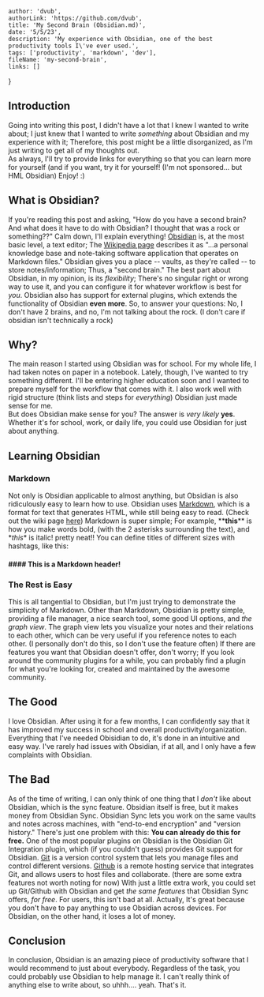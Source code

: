 
    author: 'dvub',
    authorLink: 'https://github.com/dvub',
    title: 'My Second Brain (Obsidian.md)',
    date: '5/5/23',
    description: 'My experience with Obsidian, one of the best productivity tools I\'ve ever used.',
    tags: ['productivity', 'markdown', 'dev'],
    fileName: 'my-second-brain',
    links: []
}

## Introduction

Going into writing this post, I didn't have a lot that I knew I wanted to write about; I just knew that I wanted to write *something* about Obsidian and my experience with it; Therefore, this post might be a little disorganized, as I'm just writing to get all of my thoughts out.
<br/>
As always, I'll try to provide links for everything so that you can learn more for yourself (and if you want, try it for yourself! (I'm not sponsored... but HML Obsidian) Enjoy! :)

## What is Obsidian?

If you're reading this post and asking, "How do you have a second brain? And what does it have to do with Obsidian? I thought that was a rock or something??" Calm down, I'll explain everything! [Obsidian](https://obsidian.md/) is, at the most basic level, a text editor; The [Wikipedia page](https://en.wikipedia.org/wiki/Obsidian_(software)) describes it as "...a personal knowledge base and note-taking software application that operates on Markdown files." Obsidian gives you a place -- vaults, as they're called -- to store notes/information; Thus, a "second brain." The best part about Obsidian, in my opinion, is its *flexibility*; There's no singular right or wrong way to use it, and you can configure it for whatever workflow is best for *you*. Obsidian also has support for external plugins, which extends the functionality of Obsidian **even more**. So, to answer your questions: No, I don't have 2 brains, and no, I'm not talking about the rock. (I don't care if obsidian isn't technically a rock)

## Why?

The main reason I started using Obsidian was for school. For my whole life, I had taken notes on paper in a notebook. Lately, though, I've wanted to try something different. I'll be entering higher education soon and I wanted to prepare myself for the workflow that comes with it. I also work well with rigid structure (think lists and steps for *everything*) Obsidian just made sense for me.
<br/>
But does Obsidian make sense for you? The answer is *very likely* **yes**.
<br/>
Whether it's for school, work, or daily life, you could use Obsidian for just about anything. 

## Learning Obsidian

### Markdown
Not only is Obsidian applicable to almost anything, but Obsidian is also ridiculously easy to learn how to use. Obsidian uses [Markdown](https://daringfireball.net/projects/markdown/), which is a format for text that generates HTML, while still being easy to read. (Check out the wiki page [here](https://en.wikipedia.org/wiki/Markdown)) Markdown is super simple; For example, \*\***this**\*\* is how you make words bold, (with the 2 asterisks surrounding the text), and \**this*\* is italic! pretty neat!! You can define titles of different sizes with hashtags, like this:
#### \#\#\#\# This is a Markdown header!

### The Rest is Easy
This is all tangential to Obsidian, but I'm just trying to demonstrate the simplicity of Markdown. Other than Markdown, Obsidian is pretty simple, providing a file manager, a nice search tool, some good UI options, and *the graph view*. The graph view lets you visualize your notes and their relations to each other, which can be very useful if you reference notes to each other. (I personally don't do this, so I don't use the feature often) If there are features you want that Obsidian doesn't offer, don't worry; If you look around the community plugins for a while, you can probably find a plugin for what you're looking for, created and maintained by the awesome community.

## The Good

I love Obsidian. After using it for a few months, I can confidently say that it has improved my success in school and overall productivity/organization. Everything that I've needed Obisidian to do, it's done in an intuitive and easy way. I've rarely had issues with Obsidian, if at all, and I only have a few complaints with Obsidian. 

## The Bad

As of the time of writing, I can only think of one thing that I *don't* like about Obsidian, which is the sync feature. Obsidian itself is free, but it makes money from Obsidian Sync. Obsidian Sync lets you work on the same vaults and notes across machines, with "end-to-end encryption" and "version history." There's just one problem with this: **You can already do this for free.** One of the most popular plugins on Obsidian is the Obsidian Git Integration plugin, which (if you couldn't guess) provides Git support for Obsidian. [Git](https://git-scm.com/) is a version control system that lets you manage files and control different versions. [Github](https://github.com/) is a remote hosting service that integrates Git, and allows users to host files and collaborate. (there are some extra features not worth noting for now) With just a little extra work, you could set up Git/Github with Obsidian and get *the same features* that Obsidian Sync offers, *for free*. For users, this isn't bad at all. Actually, It's great because you don't have to pay anything to use Obsidian across devices. For Obsidian, on the other hand, it loses a lot of money.

## Conclusion

In conclusion, Obsidian is an amazing piece of productivity software that I would recommend to just about everybody. Regardless of the task, you could probably use Obsidian to help manage it. I can't really think of anything else to write about, so uhhh.... yeah. That's it.



